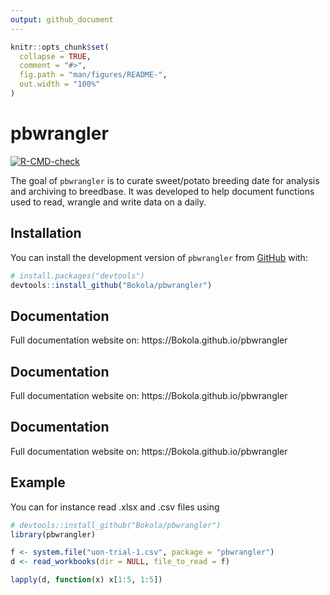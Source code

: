 ```yaml
---
output: github_document
---
```


<!-- README.md is generated from README.Rmd. Please edit that file -->

```r
knitr::opts_chunk$set(
  collapse = TRUE,
  comment = "#>",
  fig.path = "man/figures/README-",
  out.width = "100%"
)
```

# pbwrangler

<!-- badges: start -->
[![R-CMD-check](https://github.com/Bokola/pbwrangler/actions/workflows/R-CMD-check.yaml/badge.svg)](https://github.com/Bokola/pbwrangler/actions/workflows/R-CMD-check.yaml)
<!-- badges: end -->

The goal of `pbwrangler` is to curate sweet/potato breeding date for analysis and archiving to breedbase. It was developed to help document functions used to read, wrangle and write data on a daily.

## Installation

You can install the development version of `pbwrangler` from [GitHub](https://github.com/) with: 

``` r
# install.packages("devtools")
devtools::install_github("Bokola/pbwrangler")
```

## Documentation

Full documentation website on: https://Bokola.github.io/pbwrangler


## Documentation

Full documentation website on: https://Bokola.github.io/pbwrangler

## Documentation

Full documentation website on: https://Bokola.github.io/pbwrangler

## Example

You can for instance read .xlsx and .csv files using 

```r
# devtools::install_github("Bokola/pbwrangler")
library(pbwrangler)

f <- system.file("uon-trial-1.csv", package = "pbwrangler")
d <- read_workbooks(dir = NULL, file_to_read = f)

```


```r
lapply(d, function(x) x[1:5, 1:5])
```



